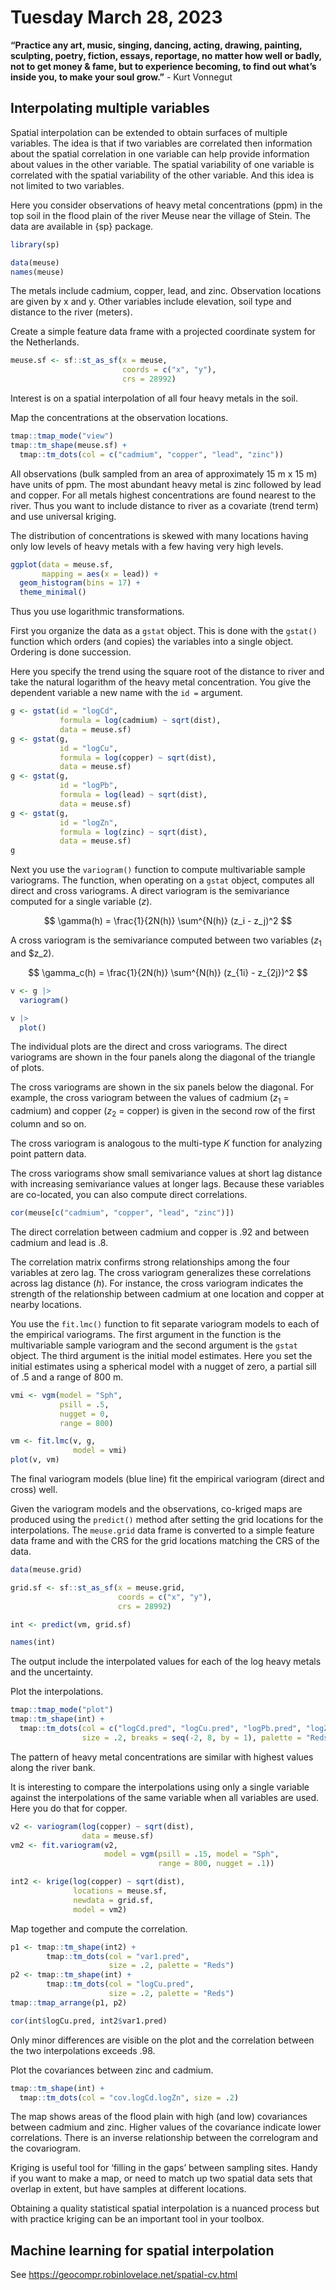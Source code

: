 # Tuesday March 28, 2023 {-}

**“Practice any art, music, singing, dancing, acting, drawing, painting, sculpting, poetry, fiction, essays, reportage, no matter how well or badly, not to get money & fame, but to experience becoming, to find out what's inside you, to make your soul grow.”** - Kurt Vonnegut


## Interpolating multiple variables {-}

Spatial interpolation can be extended to obtain surfaces of multiple variables. The idea is that if two variables are correlated then information about the spatial correlation in one variable can help provide information about values in the other variable. The spatial variability of one variable is correlated with the spatial variability of the other variable. And this idea is not limited to two variables. 

Here you consider observations of heavy metal concentrations (ppm) in the top soil in the flood plain of the river Meuse near the village of Stein. The data are available in {sp} package.

```r
library(sp)

data(meuse)
names(meuse)
```

The metals include cadmium, copper, lead, and zinc. Observation locations are given by x and y. Other variables include elevation, soil type and distance to the river (meters).

Create a simple feature data frame with a projected coordinate system for the Netherlands.

```r
meuse.sf <- sf::st_as_sf(x = meuse,
                         coords = c("x", "y"),
                         crs = 28992)
```

Interest is on a spatial interpolation of all four heavy metals in the soil.

Map the concentrations at the observation locations.

```r
tmap::tmap_mode("view")
tmap::tm_shape(meuse.sf) +
  tmap::tm_dots(col = c("cadmium", "copper", "lead", "zinc"))
```

All observations (bulk sampled from an area of approximately 15 m x 15 m) have units of ppm. The most abundant heavy metal is zinc followed by lead and copper. For all metals highest concentrations are found nearest to the river. Thus you want to include distance to river as a covariate (trend term) and use universal kriging.

The distribution of concentrations is skewed with many locations having only low levels of heavy metals with a few having very high levels.

```r
ggplot(data = meuse.sf,
       mapping = aes(x = lead)) +
  geom_histogram(bins = 17) +
  theme_minimal()
```

Thus you use logarithmic transformations.

First you organize the data as a `gstat` object. This is done with the `gstat()` function which orders (and copies) the variables into a single object. Ordering is done succession.

Here you specify the trend using the square root of the distance to river and take the natural logarithm of the heavy metal concentration. You give the dependent variable a new name with the `id =` argument.

```r
g <- gstat(id = "logCd", 
           formula = log(cadmium) ~ sqrt(dist), 
           data = meuse.sf)
g <- gstat(g, 
           id = "logCu", 
           formula = log(copper) ~ sqrt(dist), 
           data = meuse.sf)
g <- gstat(g, 
           id = "logPb", 
           formula = log(lead) ~ sqrt(dist), 
           data = meuse.sf)
g <- gstat(g, 
           id = "logZn",
           formula = log(zinc) ~ sqrt(dist), 
           data = meuse.sf)
g
```

Next you use the `variogram()` function to compute multivariable sample variograms. The function, when operating on a `gstat` object, computes all direct and cross variograms. A direct variogram is the semivariance computed for a single variable ($z$). 

$$
\gamma(h) = \frac{1}{2N(h)} \sum^{N(h)} (z_i - z_j)^2
$$


A cross variogram is the semivariance computed between two variables ($z_1$ and $z_2).

$$
\gamma_c(h) = \frac{1}{2N(h)} \sum^{N(h)} (z_{1i} - z_{2j})^2
$$

```r
v <- g |>
  variogram()

v |>
  plot()
```

The individual plots are the direct and cross variograms. The direct variograms are shown in the four panels along the diagonal of the triangle of plots.

The cross variograms are shown in the six panels below the diagonal. For example, the cross variogram between the values of cadmium ($z_1$ = cadmium) and copper ($z_2$ = copper) is given in the second row of the first column and so on. 

The cross variogram is analogous to the multi-type $K$ function for analyzing point pattern data.

The cross variograms show small semivariance values at short lag distance with increasing semivariance values at longer lags. Because these variables are co-located, you can also compute direct correlations.

```r
cor(meuse[c("cadmium", "copper", "lead", "zinc")])
```

The direct correlation between cadmium and copper is .92 and between cadmium and lead is .8.

The correlation matrix confirms strong relationships among the four variables at zero lag. The cross variogram generalizes these correlations across lag distance ($h$). For instance, the cross variogram indicates the strength of the relationship between cadmium at one location and copper at nearby locations.

You use the `fit.lmc()` function to fit separate variogram models to each of the empirical variograms. The first argument in the function is the multivariable sample variogram and the second argument is the `gstat` object. The third argument is the initial model estimates. Here you set the initial estimates using a spherical model with a nugget of zero, a partial sill of .5 and a range of 800 m.

```r
vmi <- vgm(model = "Sph", 
           psill = .5,
           nugget = 0,
           range = 800)

vm <- fit.lmc(v, g, 
              model = vmi)
plot(v, vm)
```

The final variogram models (blue line) fit the empirical variogram (direct and cross) well.

Given the variogram models and the observations, co-kriged maps are produced using the `predict()` method after setting the grid locations for the interpolations. The `meuse.grid` data frame is converted to a simple feature data frame and with the CRS for the grid locations matching the CRS of the data.

```r
data(meuse.grid)

grid.sf <- sf::st_as_sf(x = meuse.grid,
                        coords = c("x", "y"),
                        crs = 28992)

int <- predict(vm, grid.sf)

names(int)
```
The output include the interpolated values for each of the log heavy metals and the uncertainty.

Plot the interpolations.

```r
tmap::tmap_mode("plot")
tmap::tm_shape(int) +
  tmap::tm_dots(col = c("logCd.pred", "logCu.pred", "logPb.pred", "logZn.pred"), 
                size = .2, breaks = seq(-2, 8, by = 1), palette = "Reds", midpoint = NA)
```

The pattern of heavy metal concentrations are similar with highest values along the river bank. 

It is interesting to compare the interpolations using only a single variable against the interpolations of the same variable when all variables are used. Here you do that for copper.

```r
v2 <- variogram(log(copper) ~ sqrt(dist), 
                data = meuse.sf)
vm2 <- fit.variogram(v2, 
                     model = vgm(psill = .15, model = "Sph", 
                                 range = 800, nugget = .1))

int2 <- krige(log(copper) ~ sqrt(dist), 
              locations = meuse.sf, 
              newdata = grid.sf, 
              model = vm2)
```
Map together and compute the correlation.

```r
p1 <- tmap::tm_shape(int2) +
        tmap::tm_dots(col = "var1.pred", 
                      size = .2, palette = "Reds")
p2 <- tmap::tm_shape(int) +
        tmap::tm_dots(col = "logCu.pred", 
                      size = .2, palette = "Reds")
tmap::tmap_arrange(p1, p2)

cor(int$logCu.pred, int2$var1.pred)
```

Only minor differences are visible on the plot and the correlation between the two interpolations exceeds .98.

Plot the covariances between zinc and cadmium.

```r
tmap::tm_shape(int) +
  tmap::tm_dots(col = "cov.logCd.logZn", size = .2)
```

The map shows areas of the flood plain with high (and low) covariances between cadmium and zinc. Higher values of the covariance indicate lower correlations. There is an inverse relationship between the correlogram and the covariogram.

Kriging is useful tool for ‘filling in the gaps’ between sampling sites. Handy if you want to make a map, or need to match up two spatial data sets that overlap in extent, but have samples at different locations.

Obtaining a quality statistical spatial interpolation is a nuanced process but with practice kriging can be an important tool in your toolbox.

## Machine learning for spatial interpolation {-}

See <https://geocompr.robinlovelace.net/spatial-cv.html>
